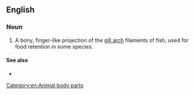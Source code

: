 ==English==

===Noun===
{{en-noun}}

# {{lb|en|ichthyology}} A bony, finger-like projection of the [[gill arch]] filaments of fish, used for food retention in some species.

====See also====
* {{pedialite|Fish anatomy}}

[[Category:en:Animal body parts]]